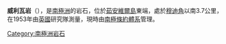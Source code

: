 {{coord|63|20|S|55|1|W|display=title}}

'''威利瓦岩'''（{{lang-en|Williwaw Rocks}}），是[[南極洲|南極洲]]的岩石，位於[[茹安維爾島|茹安維爾島]]東端，處於[[穆迪角|穆迪角]]以南3.7公里，在1953年由[[英國|英國]]研究隊測量，現時由[[南極條約體系|南極條約體系]]管理。

{{usgs-gazetteer}}

{{DEFAULTSORT:Williwaw Rocks}}
[[Category:南極洲岩石|Category:南極洲岩石]]


{{JoinvilleIsland-geo-stub}}